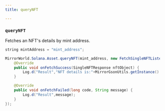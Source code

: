 ```yaml
---
title: queryNFT

---
```


### `queryNFT`

Fetches an NFT's details by mint address.

```java
string mintAddress = "mint_address";

MirrorWorld.Solana.Asset.queryNFT(mint_address, new FetchSingleNFTListener() {
    @Override
    public void onFetchSuccess(SingleNFTResponse nftObject) {
        Log.d("Result","NFT details is:"+MirrorGsonUtils.getInstance().toJson(nftObject));
    }

    @Override
    public void onFetchFailed(long code, String message) {
        Log.d("Result",message);
    }
});

```
